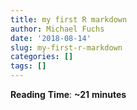```yaml
---
title: my first R markdown
author: Michael Fuchs
date: '2018-08-14'
slug: my-first-r-markdown
categories: []
tags: []
---
```

**Reading** **Time**: **~21** **minutes**